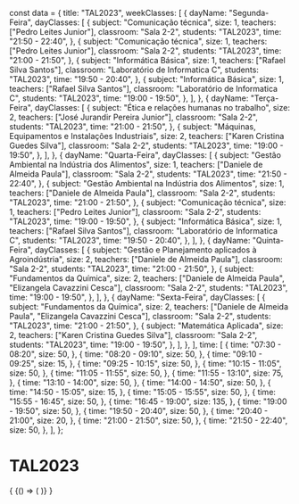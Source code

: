 const data = {
  title: "TAL2023",
  weekClasses: [
    {
      dayName: "Segunda-Feira",
      dayClasses: [
        {
          subject: "Comunicação técnica",
          size: 1,
          teachers: ["Pedro Leites Junior"],
          classroom: "Sala 2-2",
          students: "TAL2023",
          time: "21:50 - 22:40",
        },
        {
          subject: "Comunicação técnica",
          size: 1,
          teachers: ["Pedro Leites Junior"],
          classroom: "Sala 2-2",
          students: "TAL2023",
          time: "21:00 - 21:50",
        },
        {
          subject: "Informática Básica",
          size: 1,
          teachers: ["Rafael Silva Santos"],
          classroom: "Laboratório de Informatica C",
          students: "TAL2023",
          time: "19:50 - 20:40",
        },
        {
          subject: "Informática Básica",
          size: 1,
          teachers: ["Rafael Silva Santos"],
          classroom: "Laboratório de Informatica C",
          students: "TAL2023",
          time: "19:00 - 19:50",
        },
      ],
    },
    {
      dayName: "Terça-Feira",
      dayClasses: [
        {
          subject: "Ética e relações humanas no trabalho",
          size: 2,
          teachers: ["José Jurandir Pereira Junior"],
          classroom: "Sala 2-2",
          students: "TAL2023",
          time: "21:00 - 21:50",
        },
        {
          subject: "Máquinas, Equipamentos e Instalações Industriais",
          size: 2,
          teachers: ["Karen Cristina Guedes Silva"],
          classroom: "Sala 2-2",
          students: "TAL2023",
          time: "19:00 - 19:50",
        },
      ],
    },
    {
      dayName: "Quarta-Feira",
      dayClasses: [
        {
          subject: "Gestão Ambiental na Indústria dos Alimentos",
          size: 1,
          teachers: ["Daniele de Almeida Paula"],
          classroom: "Sala 2-2",
          students: "TAL2023",
          time: "21:50 - 22:40",
        },
        {
          subject: "Gestão Ambiental na Indústria dos Alimentos",
          size: 1,
          teachers: ["Daniele de Almeida Paula"],
          classroom: "Sala 2-2",
          students: "TAL2023",
          time: "21:00 - 21:50",
        },
        {
          subject: "Comunicação técnica",
          size: 1,
          teachers: ["Pedro Leites Junior"],
          classroom: "Sala 2-2",
          students: "TAL2023",
          time: "19:00 - 19:50",
        },
        {
          subject: "Informática Básica",
          size: 1,
          teachers: ["Rafael Silva Santos"],
          classroom: "Laboratório de Informatica C",
          students: "TAL2023",
          time: "19:50 - 20:40",
        },
      ],
    },
    {
      dayName: "Quinta-Feira",
      dayClasses: [
        {
          subject: "Gestão e Planejamento aplicados à Agroindústria",
          size: 2,
          teachers: ["Daniele de Almeida Paula"],
          classroom: "Sala 2-2",
          students: "TAL2023",
          time: "21:00 - 21:50",
        },
        {
          subject: "Fundamentos da Química",
          size: 2,
          teachers: ["Daniele de Almeida Paula", "Elizangela Cavazzini Cesca"],
          classroom: "Sala 2-2",
          students: "TAL2023",
          time: "19:00 - 19:50",
        },
      ],
    },
    {
      dayName: "Sexta-Feira",
      dayClasses: [
        {
          subject: "Fundamentos da Química",
          size: 2,
          teachers: ["Daniele de Almeida Paula", "Elizangela Cavazzini Cesca"],
          classroom: "Sala 2-2",
          students: "TAL2023",
          time: "21:00 - 21:50",
        },
        {
          subject: "Matemática Aplicada",
          size: 2,
          teachers: ["Karen Cristina Guedes Silva"],
          classroom: "Sala 2-2",
          students: "TAL2023",
          time: "19:00 - 19:50",
        },
      ],
    },
  ],
  time: [
    {
      time: "07:30 - 08:20",
      size: 50,
    },
    {
      time: "08:20 - 09:10",
      size: 50,
    },
    {
      time: "09:10 - 09:25",
      size: 15,
    },
    {
      time: "09:25 - 10:15",
      size: 50,
    },
    {
      time: "10:15 - 11:05",
      size: 50,
    },
    {
      time: "11:05 - 11:55",
      size: 50,
    },
    {
      time: "11:55 - 13:10",
      size: 75,
    },
    {
      time: "13:10 - 14:00",
      size: 50,
    },
    {
      time: "14:00 - 14:50",
      size: 50,
    },
    {
      time: "14:50 - 15:05",
      size: 15,
    },
    {
      time: "15:05 - 15:55",
      size: 50,
    },
    {
      time: "15:55 - 16:45",
      size: 50,
    },
    {
      time: "16:45 - 19:00",
      size: 135,
    },
    {
      time: "19:00 - 19:50",
      size: 50,
    },
    {
      time: "19:50 - 20:40",
      size: 50,
    },
    {
      time: "20:40 - 21:00",
      size: 20,
    },
    {
      time: "21:00 - 21:50",
      size: 50,
    },
    {
      time: "21:50 - 22:40",
      size: 50,
    },
  ],
};

# TAL2023

<div>
  {
    <BrowserOnly>
      {() => (
        <Grid
          title={data.title}
          weekClasses={data.weekClasses}
          time={data.time}
        />
      )}
    </BrowserOnly>
  }
</div>
